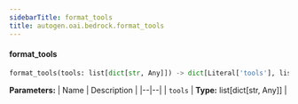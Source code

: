 ```yaml
---
sidebarTitle: format_tools
title: autogen.oai.bedrock.format_tools
---
```


<code class="doc-symbol doc-symbol-heading doc-symbol-function"></code>
#### format_tools

```python
format_tools(tools: list[dict[str, Any]]) -> dict[Literal['tools'], list[dict[str, Any]]]
```

    

<b>Parameters:</b>
| Name | Description |
|--|--|
| `tools` | **Type:** list[dict[str, Any]] |

<br />
